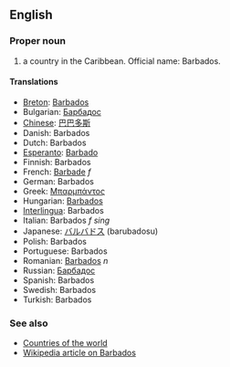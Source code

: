 ==English==

===Proper noun===

# a country in the Caribbean. Official name: Barbados.

====Translations====
*[[Breton]]: [[Barbados]]
*Bulgarian: [[Барбадос]]
*[[Chinese]]: [[巴巴多斯]]
*Danish: Barbados
*Dutch: Barbados
*[[Esperanto]]: [[Barbado]]
*Finnish: Barbados
*French: [[Barbade]] ''f''
*German: Barbados
*Greek: [[Μπαρμπάντος]]
*Hungarian: [[Barbados]]
*[[Interlingua]]: Barbados
*Italian: Barbados ''f sing''
*Japanese: [[バルバドス]] (barubadosu)
*Polish: Barbados
*Portuguese: Barbados
*Romanian: [[Barbados]] ''n''
*Russian: [[Барбадос]]
*Spanish: Barbados
*Swedish: Barbados
*Turkish: Barbados

===See also===
*[[Countries of the world]]
*[[en:Barbados|Wikipedia article on Barbados]]